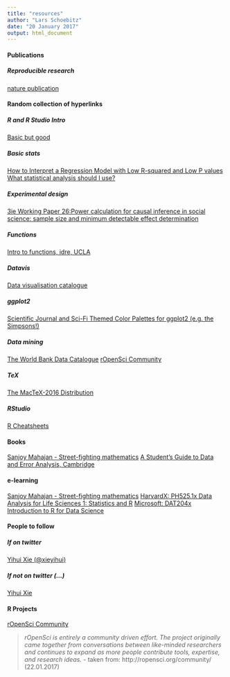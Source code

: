 ```yaml
---
title: "resources"
author: "Lars Schoebitz"
date: "20 January 2017"
output: html_document
---
```


#### Publications

##### Reproducible research

[nature publication](http://go.nature.com/2jm3QSx)



#### Random collection of hyperlinks

##### R and R Studio Intro

[Basic but good](http://bit.ly/2jg8DF4)

##### Basic stats

[How to Interpret a Regression Model with Low R-squared and Low P values](http://bit.ly/2jV8kjX)
[What statistical analysis should I use?](http://bit.ly/2iK1rVx)

##### Experimental design

[3ie Working Paper 26:Power calculation for causal inference in social science: sample size and minimum detectable effect determination](http://bit.ly/2jHzrBu)

##### Functions

[Intro to functions, idre, UCLA](http://bit.ly/2jV8kjX)

##### Datavis

[Data visualisation catalogue](http://bit.ly/2jVa6RT)

##### ggplot2

[Scientific Journal and Sci-Fi Themed Color Palettes for ggplot2 (e.g. the Simpsons!)](http://bit.ly/2k8KRL9)

##### Data mining

[The World Bank Data Catalogue](http://bit.ly/2iT49TQ)
[rOpenSci Community](http://bit.ly/2kh46qg)

##### TeX

[The MacTeX-2016 Distribution](http://bit.ly/2jHI13u)

##### RStudio

[R Cheatsheets](http://bit.ly/2kfDOk3)


#### Books

[Sanjoy Mahajan - Street-fighting mathematics](http://bit.ly/2jHvahq)
[A Student's Guide to Data and Error Analysis, Cambridge](http://bit.ly/2iTaGOo)



#### e-learning

[Sanjoy Mahajan - Street-fighting mathematics](http://bit.ly/2iJTnnP)
[HarvardX: PH525.1x Data Analysis for Life Sciences 1: Statistics and R](http://bit.ly/2jxkGif)
[Microsoft: DAT204x Introduction to R for Data Science](http://bit.ly/2j2v572)



#### People to follow

##### If on twitter

[Yihui Xie (@xieyihui)](http://bit.ly/2jNj8Ty)

##### If not on twitter (...)

[Yihui Xie](http://bit.ly/2jFlRw5)


#### R Projects 

[rOpenSci Community](http://bit.ly/2kh46qg)

>*rOpenSci is entirely a community driven effort. The project originally came together from conversations between like-minded researchers and continues to expand as more people contribute tools, expertise, and research ideas.* - taken from: http://ropensci.org/community/ (22.01.2017)



